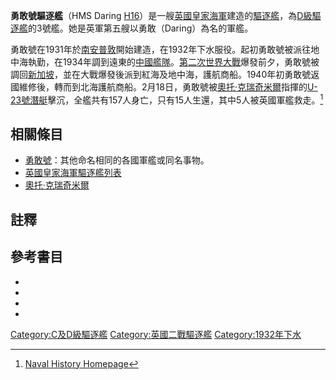 {{coord|58|39|N|01|40|W|display=title}} 
{{noteTA
|G1=Military
|G2=Shipname
|G3=地名
}}
{{軍艦模板
|名稱=勇敢 [[File:Naval_Ensign_of_the_United_Kingdom.svg|30px]]<br /> HMS Daring H16
|圖片= [[File:DARING_(H16).jpg|280px]]
|照片說明=勇敢號。
|艦種= [[驅逐艦|驅逐艦]]
|艦級= [[D級驅逐艦_(1930年)|D級]]
|製造= [[南安普敦|南安普敦]]{{link-en|約翰·I·桑尼克羅夫特公司|John I. Thornycroft & Company}}
|動工= 1931年6月18日
|下水= 1932年4月7日
|服役= 1932年11月25日
|退役= 
|結局= 1940年2月18日遭德國潛艇擊沉
|除籍= 
|標準= 設計：1,375噸
|滿載= 
|長度= 整體：329呎
|闊度= 水線：33呎
|吃水= 12呎6吋
|極速= 36節
|裝備=4門[[QF_4.7吋Mk_IX、Mk_XII速射艦砲|4.7吋Mk IX速射炮]]<br />1門12磅防空炮<br />2門單裝[[QF_2磅速射艦炮|2磅砰砰炮]]<br>2座4聯裝魚雷發射管
}}

'''勇敢號驅逐艦'''（HMS Daring [[舷號|H16]]）是一艘[[英國皇家海軍|英國皇家海軍]]建造的[[驅逐艦|驅逐艦]]，為[[D級驅逐艦_(1930年)|D級驅逐艦]]的3號艦。她是英軍第五艘以勇敢（Daring）為名的軍艦。

勇敢號在1931年於[[南安普敦|南安普敦]]{{link-en|約翰·I·桑尼克羅夫特公司|John I. Thornycroft & Company}}開始建造，在1932年下水服役。起初勇敢號被派往地中海執勤，在1934年調到遠東的[[中國艦隊|中國艦隊]]。[[第二次世界大戰|第二次世界大戰]]爆發前夕，勇敢號被調回[[新加坡|新加坡]]，並在大戰爆發後派到紅海及地中海，護航商船。1940年初勇敢號返國維修後，轉而到北海護航商船。2月18日，勇敢號被[[奧托·克瑞奇米爾|奧托·克瑞奇米爾]]指揮的[[U-23號潛艇|U-23號潛艇]]擊沉，全艦共有157人身亡，只有15人生還，其中5人被英國軍艦救走。<ref>[http://www.naval-history.net/xGM-Chrono-10DD-19D-Daring.htm Naval History Homepage]</ref>

== 相關條目 ==
* [[勇敢號|勇敢號]]：其他命名相同的各國軍艦或同名事物。
* [[英國皇家海軍驅逐艦列表|英國皇家海軍驅逐艦列表]]
* [[奧托·克瑞奇米爾|奧托·克瑞奇米爾]]

== 註釋 ==
{{reflist}}

== 參考書目 ==
{{海军主题}}

* {{citation|last=English|first=John|title=Amazon to Ivanhoe: British Standard Destroyers of the 1930s|year=1993|publisher=World Ship Society|location=Kendal, England|isbn=0-905617-64-9}}
* {{citation|last=Friedman|first=Norman|title=British Destroyers From Earliest Days to the Second World War|publisher=Naval Institute Press|location=Annapolis, Maryland|date=2009|isbn=978-1-59114-081-8}}
* {{citation|last=Lenton|first=H. T.|title=British & Commonwealth Warships of the Second World War|publisher=Naval Institute Press|location=Annapolis, Maryland|date=1998|isbn=1-55750-048-7}}
* {{citation|last=Whitley|first=M. J.|title=Destroyers of World War 2|publisher=Naval Institute Press|date=1988|isbn=0-87021-326-1|location=Annapolis, Maryland}}

{{DEFAULTSORT:Daring}}
{{C及D級驅逐艦}}
[[Category:C及D級驅逐艦|Category:C及D級驅逐艦]]
[[Category:英國二戰驅逐艦|Category:英國二戰驅逐艦]]
[[Category:1932年下水|Category:1932年下水]]